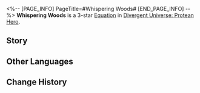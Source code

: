 <%-- [PAGE_INFO]
PageTitle=#Whispering Woods#
[END_PAGE_INFO] --%>
{{Equation Infobox
|period   = Protean Hero
|rarity   = 3
|path1    = Nihility*6
|path2    = Erudition*4
|effect   = After ally targets use Ultimates {{Color|h|5}} time(s) in total, "{{Extra Effect|Murmur|61000050}}" deals DMG equal to {{Color|h|60%}} of the original DMG multiplier to adjacent targets. DMG dealt by "{{Extra Effect|Murmur|61000050}}" then additionally increases by {{Color|h|2%}} every time an Ultimate is used.
|mentions = Cerces
}}
'''Whispering Woods''' is a 3-star [[Divergent Universe: Protean Hero/Equations|Equation]] in [[Divergent Universe: Protean Hero]].

==Story==
{{Description|Please listen to our story. A story about the last scholars of Vitus.<br />Do not mock us for our cowardice, for before we fled, we too raised our weapons.<br />But our mentor fell in a pool of blood over a scroll.<br />Our brothers perished defending the city gates, their bodies never found.<br />Don't look at us that way. It happened even before the black tide came.<br />What's the difference? The black tide, the conflicts, and the city-states of the Era Chrysea.<br />Extinct civilizations took stories with them, but knowledge endures.<br />We swallowed the whispered words of Cerces.<br />Our bones transformed into trees, our flesh into new leaves.<br />The wisdom once nurtured by Vitus all bore fruit on our branches.<br />Pick this seed and let it sprout somewhere far away.<br />A thousand years from now, scholars will still uncover the proofs we have left behind.}}
<!--
==Gameplay Notes==
* 
-->
==Other Languages==
{{Other Languages
|en   = Whispering Woods
|zhs  = 垂语森林
|zht  = 垂語森林
|ja   = {{Rubi|教示|きょうじ}}の{{Rubi|森|もり}}
|ko   = 교훈의 숲
|es   = Bosque susurrante
|fr   = Bois des murmures
|ru   = Шепчущий лес
|th   = ผืนป่าเสียงกระซิบ
|vi   = Rừng Sâu Thì Thầm
|de   = Flüsterwald
|id   = Whispering Woods
|pt   = Bosque dos Sussurros
}}

==Change History==
{{Change History|3.1}}